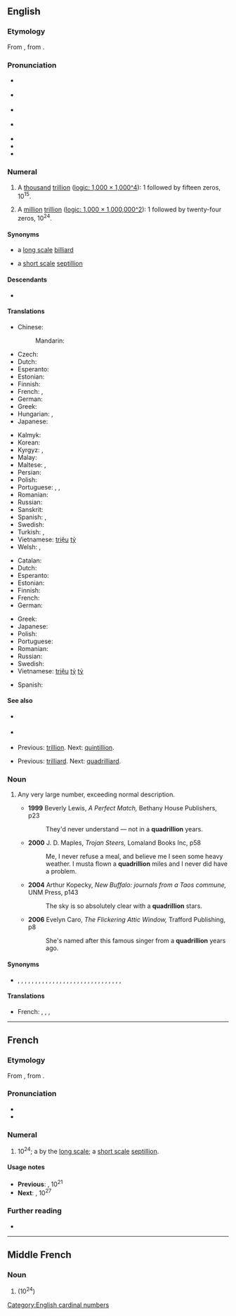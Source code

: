 {{also|Quadrillion}}
==English==
{{wikipedia|long and short scales}}

===Etymology===
From {{etyl|fr|en}} {{m|fr|quadrillion}}, from {{confix|en|quadri|gloss1=four|illion}}.

===Pronunciation===
* {{a|US}} {{IPA|en|/kwɑˈdɹɪl.i.ən/|/kwɑˈdɹɪl.jən/}}
* {{a|AU|Scotland}} {{IPA|en|/kwɔˈdɹɪl.jən/}}
* {{a|NZ}} {{IPA|en|/kwɔˈdɹɘl.jɘn/}}
* {{a|UK|Ireland|South Africa}} {{IPA|en|/kwɒˈdɹɪl.jən/|/kwɒˈdʒɹɪl.jən/}} {{qualifier|the latter may be non-standard}}
* {{audio|en|en-us-quadrillion.ogg|Audio (US)}}
* {{audio|en|en-au-quadrillion.ogg|Audio (AU)}}
* {{rhymes|en|ɪljən|s=3}}

===Numeral===
{{head|en|numeral|plural|quadrillions}}

# {{lb|en|US|modern British and Australian|[[w:Long and short scales|short scale]]}} A [[thousand]] [[trillion]] ([https://en.wikipedia.org/wiki/Long_and_short_scales#Comparison logic: 1,000 × 1,000^4]): 1 followed by fifteen zeros, 10<sup>15</sup>.
# {{lb|en|dated|UK|Australia|[[w:Long and short scales|long scale]]}} A [[million]] [[trillion]] ([https://en.wikipedia.org/wiki/Long_and_short_scales#Comparison logic: 1,000 × 1,000,000^2]): 1 followed by twenty-four zeros, 10<sup>24</sup>.

====Synonyms====
* {{sense|10<sup>15</sup>}} a [[w:Long and short scales|long scale]] [[billiard]]
* {{sense|10<sup>24</sup>}} a [[w:Long and short scales|short scale]] [[septillion]]

====Descendants====
* {{desc|bor=1|cy|cwadriliwn}}

====Translations====
{{trans-top-also|a thousand billion (1,000,000,000,000,000); a billiard}}
* Chinese:
*: Mandarin: {{t|cmn|千万亿|}}
* Czech: {{t|cs|biliarda|f}}
* Dutch: {{t+|nl|biljard}}
* Esperanto: {{t+|eo|biliardo}}
* Estonian: {{t|et|biljard}}
* Finnish: {{t+|fi|biljardi}}
* French: {{t+|fr|billiard|m}}, {{t+|fr|million de milliards|m}}
* German: {{t+|de|Billiarde}}
* Greek: {{t|el|τετρακισεκατομμύριο|n}}
* Hungarian: {{t|hu|billiárd}}, {{t|hu|ezerbillió}}
* Japanese: {{t|ja|千兆|tr=senchō}}
{{trans-mid}}
* Kalmyk: {{t|xal|тунмл}}
* Korean: {{t+|ko|천조}}
* Kyrgyz: {{t|ky|санчоо}}, {{t|ky|тунмал}}
* Malay: {{t|ms|kuadrilion}}
* Maltese: {{t|mt|kwadriljun}}, {{t|mt|biljard|m}}
* Persian: {{t|fa|کوادریلیون|tr=kuâdrilion}}
* Polish: {{t+|pl|biliard|m}}
* Portuguese: {{t+|pt|quatrilhão|m}}, {{t+|pt|quatrilião|m}}, {{t+|pt|quadrilhão|m}}
* Romanian: {{t+|ro|biliard|n}}
* Russian: {{t+|ru|квадриллио́н|m}}
* Sanskrit: {{t+|sa|अन्त्य}}
* Spanish: {{t+|es|cuatrillón}}, {{t|es|mil billones}}
* Swedish: {{t+|sv|biljard|c}}
* Turkish: {{t+|tr|katrilyon}}, {{t+|tr|bilyar}}
* Vietnamese: [[triệu]] [[tỷ]]
* Welsh: {{t|cy|mil biliwn}}, {{t|cy|cwadriliwn}}
{{trans-bottom}}

{{trans-top-also|a million trillion, 10<sup>24</sup>|septillion|id=10^24}}
* Catalan: {{t+|ca|quadrilió}}
* Dutch: {{t+|nl|quadriljoen}}
* Esperanto: {{t|eo|kvariliono}}
* Estonian: {{t|et|septiljon}}
* Finnish: {{t+|fi|kvadriljoona}}
* French: {{t+|fr|quadrillion|m}}
* German: {{t+|de|Quadrillion|f}}
{{trans-mid}}
* Greek: {{t|el|[[επτάκις]] [[εκατομμύριο]]|n}}
* Japanese: {{t|ja|一秭|tr=isshi}}
* Polish: {{t+|pl|kwadrylion|m}}
* Portuguese: {{t+|pt|quatrilhão|m}}
* Romanian: {{t+|ro|cvadrilion|n}}
* Russian: {{t+|ru|септиллио́н|m}}
* Swedish: {{t+|sv|kvadriljon|c}}
* Vietnamese: [[triệu]] [[tỷ]] [[tỷ]]
{{trans-bottom}}

{{checktrans-top}}
{{trans-mid}}
* Spanish: {{t+check|es|cuatrillón}}
{{trans-bottom}}

====See also====
* {{sense|10<sup>15</sup>}} {{l|en|peta-}}
* {{sense|10<sup>24</sup>}} {{l|en|yotta-}}
* {{sense|10<sup>15</sup>}} Previous: [[trillion]]. Next: [[quintillion]].
* {{sense|10<sup>24</sup>}} Previous: [[trilliard]]. Next: [[quadrilliard]].

===Noun===
{{en-noun}}

# {{lb|en|figuratively|slang|hyperbole}} Any very large number, exceeding normal description.
#* '''1999''' Beverly Lewis, ''A Perfect Match,'' Bethany House Publishers, p23
#*: They'd never understand — not in a '''quadrillion''' years.
#* '''2000''' J. D. Maples, ''Trojan Steers,'' Lomaland Books Inc, p58
#*: Me, I never refuse a meal, and believe me I seen some heavy weather. I musta flown a '''quadrillion''' miles and I never did have a problem.
#* '''2004''' Arthur Kopecky, ''New Buffalo: journals from a Taos commune,'' UNM Press, p143
#*: The sky is so absolutely clear with a '''quadrillion''' stars.
#* '''2006''' Evelyn Caro, ''The Flickering Attic Window,'' Trafford Publishing, p8
#*: She's named after this famous singer from a '''quadrillion''' years ago.

====Synonyms====
* {{sense|any very large number}} {{l|en|bajillion}}, {{l|en|bazillion}}, {{l|en|billion}}, {{l|en|dillion}}, {{l|en|fantillion}}, {{l|en|gadzillion}}, {{l|en|gagillion}}, {{l|en|gajillion}}, {{l|en|gazillion}}, {{l|en|godzillion}}, {{l|en|googillion}}, {{l|en|grillion}}, {{l|en|hojillion}}, {{l|en|hundred and one}}, {{l|en|jillion}}, {{l|en|kabillion}}, {{l|en|kajillion}}, {{l|en|katrillion}}, {{l|en|killion}}, {{l|en|kazillion}}, {{l|en|million}}, {{l|en|million and one}}, {{l|en|quintillion}}, {{l|en|robillion}}, {{l|en|skillion}}, {{l|en|squidillion}}, {{l|en|squillion}}, {{l|en|thousand and one}}, {{l|en|trillion}}, {{l|en|umptillion}}, {{l|en|zillion}}

====Translations====
{{trans-top|any very large number}}
* French: {{t+|fr|milliard|m}}, {{t+|fr|milliards|m-p}}, {{t+|fr|million|m}}, {{t+|fr|millions|m-p}}
{{trans-mid}}
{{trans-bottom}}

[[Category:English cardinal numbers]]

----

==French==

===Etymology===
From {{inh|fr|frm|quadrillion}}, from {{af|fr|quadri-|t1=four|-illion}}.

===Pronunciation===
* {{fr-IPA|qwadrilion|quadrilion}}
* {{audio|fr|LL-Q150 (fra)-Lepticed7-quadrillion.wav|Audio}}

===Numeral===
{{head|fr|numeral}}

# 10<sup>24</sup>; a {{l|en|quadrillion}} by the [[w:Long and short scales|long scale]]; a [[w:Long and short scales|short scale]] [[septillion]].

====Usage notes====
* '''Previous''': {{l|fr|trilliard}}, 10<sup>21</sup>
* '''Next''': {{l|fr|quadrilliard}}, 10<sup>27</sup>

===Further reading===
* {{R:TLFi}}

{{cln|fr|cardinal numbers}}

----

==Middle French==

===Noun===
{{frm-noun|m}}

# {{l|en|quadrillion}} (10<sup>24</sup>)